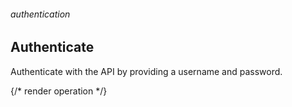 ###### *authentication*

## Authenticate

Authenticate with the API by providing a username and password.

{/* render operation */}
